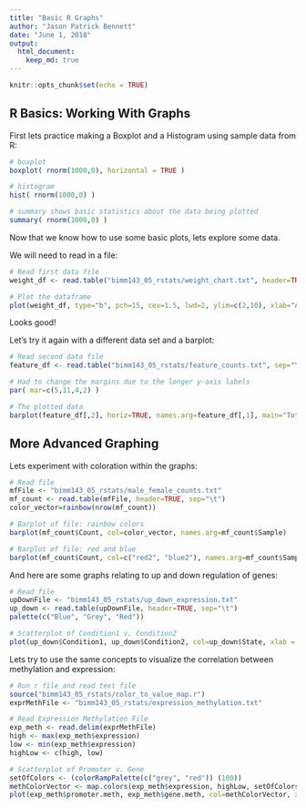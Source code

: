 ```yaml
---
title: "Basic R Graphs"
author: "Jason Patrick Bennett"
date: "June 1, 2018"
output: 
  html_document:
    keep_md: true
---
```


```r
knitr::opts_chunk$set(echo = TRUE)
```

## R Basics: Working With Graphs

First lets practice making a Boxplot and a Histogram using sample data from R:

```r
# boxplot
boxplot( rnorm(1000,0), horizontal = TRUE )

# histogram
hist( rnorm(1000,0) )

# summary shows basic statistics about the data being plotted
summary( rnorm(1000,0) )
```

Now that we know how to use some basic plots, lets explore some data.

We will need to read in a file:

```r
# Read first data file
weight_df <- read.table("bimm143_05_rstats/weight_chart.txt", header=TRUE)

# Plot the dataframe
plot(weight_df, type="b", pch=15, cex=1.5, lwd=2, ylim=c(2,10), xlab="Age (months)", ylab="Weight (kg)", main="Infant Age v. Weight")
```

Looks good!

Let's try it again with a different data set and a barplot:

```r
# Read second data file
feature_df <- read.table("bimm143_05_rstats/feature_counts.txt", sep="\t", header=TRUE)

# Had to change the margins due to the longer y-axis labels
par( mar=c(5,11,4,2) )

# The plotted data
barplot(feature_df[,2], horiz=TRUE, names.arg=feature_df[,1], main="Total Number of Features", las=1)
```

## More Advanced Graphing

Lets experiment with coloration within the graphs:

```r
# Read file
mfFile <- "bimm143_05_rstats/male_female_counts.txt"
mf_count <- read.table(mfFile, header=TRUE, sep="\t")
color_vector=rainbow(nrow(mf_count))

# Barplot of file: rainbow colors
barplot(mf_count$Count, col=color_vector, names.arg=mf_count$Sample)

# Barplot of file: red and blue
barplot(mf_count$Count, col=c("red2", "blue2"), names.arg=mf_count$Sample)
```

And here are some graphs relating to up and down regulation of genes:

```r
# Read file
upDownFile <- "bimm143_05_rstats/up_down_expression.txt"
up_down <- read.table(upDownFile, header=TRUE, sep="\t")
palette(c("Blue", "Grey", "Red"))

# Scatterplot of Condition1 v. Condition2
plot(up_down$Condition1, up_down$Condition2, col=up_down$State, xlab = "Condition 1", ylab = "Condition 2")
```

Lets try to use the same concepts to visualize the correlation between methylation and expression:

```r
# Run r file and read text file
source("bimm143_05_rstats/color_to_value_map.r")
exprMethFile <- "bimm143_05_rstats/expression_methylation.txt"

# Read Expression Methylation File
exp_meth <- read.delim(exprMethFile)
high <- max(exp_meth$expression)
low <- min(exp_meth$expression)
highLow <- c(high, low)

# Scatterplot of Promoter v. Gene
setOfColors <- (colorRampPalette(c("grey", "red")) (100))
methColorVector <- map.colors(exp_meth$expression, highLow, setOfColors)
plot(exp_meth$promoter.meth, exp_meth$gene.meth, col=methColorVector, xlab = "Promoter Methylation", ylab = "Gene Expression")
```


